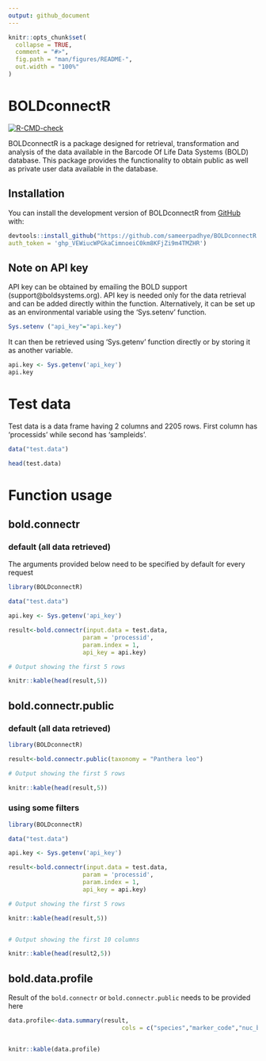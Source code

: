 ```yaml
---
output: github_document
---
```


<!-- README.md is generated from README.Rmd. Please edit that file -->

```r
knitr::opts_chunk$set(
  collapse = TRUE,
  comment = "#>",
  fig.path = "man/figures/README-",
  out.width = "100%"
)
```

# BOLDconnectR

<!-- badges: start -->
[![R-CMD-check](https://github.com/sameerpadhye/BOLDconnectR/actions/workflows/R-CMD-check.yaml/badge.svg)](https://github.com/sameerpadhye/BOLDconnectR/actions/workflows/R-CMD-check.yaml)
<!-- badges: end -->

BOLDconnectR is a package designed for retrieval, transformation and analysis of the data available in the Barcode Of Life Data Systems (BOLD) database. This package provides the functionality to obtain public as well as private user data available in the database.

## Installation

You can install the development version of BOLDconnectR from [GitHub](https://github.com/) with:


``` r

devtools::install_github("https://github.com/sameerpadhye/BOLDconnectR.git",
auth_token = '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')

```

## Note on API key

API key can be obtained by emailing the BOLD support (support@boldsystems.org).
API key is needed only for the data retrieval and can be added directly within the function. Alternatively, it can be set up as an environmental variable using the 'Sys.setenv' function. 

```r

Sys.setenv ("api_key"="api.key")

```

It can then be retrieved using ‘Sys.getenv’ function directly or by storing it as another variable.

```r

api.key <- Sys.getenv('api_key')
api.key
```

# Test data

Test data is a data frame having 2 columns and 2205 rows. First column has 'processids' while second has 'sampleids'.

```r

data("test.data")

head(test.data)

```

# Function usage

## bold.connectr

### default (all data retrieved)
The arguments provided below need to be specified by default for every request

```r

library(BOLDconnectR)

data("test.data")

api.key <- Sys.getenv('api_key')

result<-bold.connectr(input.data = test.data, 
                     param = 'processid',
                     param.index = 1,
                     api_key = api.key)

# Output showing the first 5 rows

knitr::kable(head(result,5))

```

## bold.connectr.public

### default (all data retrieved)

```r

library(BOLDconnectR)

result<-bold.connectr.public(taxonomy = "Panthera leo")

# Output showing the first 5 rows

knitr::kable(head(result,5))

```

### using some filters

```r

library(BOLDconnectR)

data("test.data")

api.key <- Sys.getenv('api_key')

result<-bold.connectr(input.data = test.data, 
                     param = 'processid',
                     param.index = 1,
                     api_key = api.key)

# Output showing the first 5 rows

knitr::kable(head(result,5))


# Output showing the first 10 columns

knitr::kable(head(result2,5))

```

## bold.data.profile

Result of the `bold.connectr` or `bold.connectr.public` needs to be provided here

```r

data.profile<-data.summary(result,
                                cols = c("species","marker_code","nuc_basecount","inst"))


knitr::kable(data.profile)

```

